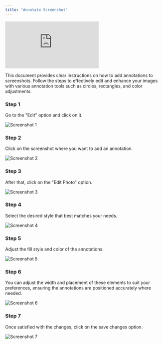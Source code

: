 ```yaml
---
title: "Annotate Screenshot"
---
```


<iframe
  src="https://app.trupeer.ai/embed?slug=a962fg"
  className="w-full aspect-video rounded-lg overflow-hidden"
  frameborder="0"
  allowfullscreen="true"
></iframe>

This document provides clear instructions on how to add annotations to screenshots. Follow the steps to effectively edit and enhance your images with various annotation tools such as circles, rectangles, and color adjustments.

### Step 1

Go to the "Edit" option and click on it.

![Screenshot 1](images/annotate-screenshot/image1.jpg)

### Step 2

Click on the screenshot where you want to add an annotation.

![Screenshot 2](images/annotate-screenshot/image2.jpg)

### Step 3

After that, click on the "Edit Photo" option.

![Screenshot 3](images/annotate-screenshot/image3.jpg)

### Step 4

Select the desired style that best matches your needs.

![Screenshot 4](images/annotate-screenshot/image4.jpg)

### Step 5

Adjust the fill style and color of the annotations.

![Screenshot 5](images/annotate-screenshot/image5.jpg)

### Step 6

You can adjust the width and placement of these elements to suit your preferences, ensuring the annotations are positioned accurately where needed.

![Screenshot 6](images/annotate-screenshot/image6.jpg)

### Step 7

Once satisfied with the changes, click on the save changes option.

![Screenshot 7](images/annotate-screenshot/image7.jpg)
